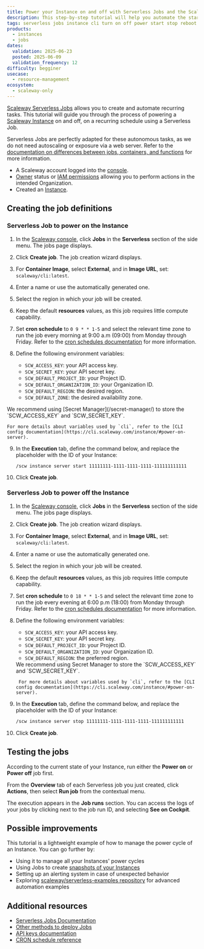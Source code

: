 ```yaml
---
title: Power your Instance on and off with Serverless Jobs and the Scaleway CLI
description: This step-by-step tutorial will help you automate the startup and shutdown of your Instance using Serverless Jobs and the Scaleway CLI
tags: serverless jobs instance cli turn on off power start stop reboot
products:
  - instances
  - jobs
dates:
  validation: 2025-06-23
  posted: 2025-06-09
  validation_frequency: 12
difficulty: begginer
usecase:
  - resource-management
ecosystem:
  - scaleway-only
---
```



[Scaleway Serverless Jobs](/serverless-jobs/quickstart/) allows you to create and automate recurring tasks. This tutorial will guide you through the process of powering a [Scaleway Instance](/instances/quickstart/) on and off, on a recurring schedule using a Serverless Job.

Serverless Jobs are perfectly adapted for these autonomous tasks, as we do not need autoscaling or exposure via a web server. Refer to the [documentation on differences between jobs, containers, and functions](/serverless-jobs/reference-content/difference-jobs-functions-containers/) for more information.

<Requirements />

- A Scaleway account logged into the [console](https://console.scaleway.com).
- [Owner](/iam/concepts/#owner) status or [IAM permissions](/iam/concepts/#permission) allowing you to perform actions in the intended Organization.
- Created an [Instance](/instances/how-to/create-an-instance/).

## Creating the job definitions

### Serverless Job to power on the Instance

1. In the [Scaleway console](https://console.scaleway.com), click **Jobs** in the **Serverless** section of the side menu. The jobs page displays.

2. Click **Create job**. The job creation wizard displays.

3. For **Container Image**, select **External**, and in **Image URL**, set: `scaleway/cli:latest`.

4. Enter a name or use the automatically generated one.

5. Select the region in which your job will be created.

6. Keep the default **resources** values, as this job requires little compute capability.

7. Set **cron schedule** to `0 9 * * 1-5` and select the relevant time zone to run the job every morning at 9:00 a.m (09:00) from Monday through Friday. Refer to the [cron schedules documentation](/serverless-jobs/reference-content/cron-schedules/) for more information.

8. Define the following environment variables:
    - `SCW_ACCESS_KEY`: your API access key.
    - `SCW_SECRET_KEY`: your API secret key.
    - `SCW_DEFAULT_PROJECT_ID`: your Project ID.
    - `SCW_DEFAULT_ORGANIZATION_ID`: your Organization ID.
    - `SCW_DEFAULT_REGION`: the desired region.
    - `SCW_DEFAULT_ZONE`: the desired availability zone.

<Message type="note">
    We recommend using [Secret Manager](/secret-manager/) to store the `SCW_ACCESS_KEY` and `SCW_SECRET_KEY`.
</Message>

    For more details about variables used by `cli`, refer to the [CLI config documentation](https://cli.scaleway.com/instance/#power-on-server).

9. In the **Execution** tab, define the command below, and replace the placeholder with the ID of your Instance:

    ```
    /scw instance server start 11111111-1111-1111-1111-111111111111
    ```

10. Click **Create job**.

### Serverless Job to power off the Instance

1. In the [Scaleway console](https://console.scaleway.com), click **Jobs** in the **Serverless** section of the side menu. The jobs page displays.

2. Click **Create job**. The job creation wizard displays.

3. For **Container Image**, select **External**, and in **Image URL**, set: `scaleway/cli:latest`.

4. Enter a name or use the automatically generated one.

5. Select the region in which your job will be created.

6. Keep the default **resources** values, as this job requires little compute capability.

7. Set **cron schedule** to `0 18 * * 1-5` and select the relevant time zone to run the job every evening at 6:00 p.m (18:00) from Monday through Friday. Refer to the [cron schedules documentation](/serverless-jobs/reference-content/cron-schedules/) for more information.

8. Define the following environment variables:
    - `SCW_ACCESS_KEY`: your API access key.
    - `SCW_SECRET_KEY`: your API secret key.
    - `SCW_DEFAULT_PROJECT_ID`: your Project ID.
    - `SCW_DEFAULT_ORGANIZATION_ID`: your Organization ID.
    - `SCW_DEFAULT_REGION`: the preferred region.

    <Message type="note">
        We recommend using Secret Manager to store the `SCW_ACCESS_KEY` and `SCW_SECRET_KEY`.
    </Message>

        For more details about variables used by `cli`, refer to the [CLI config documentation](https://cli.scaleway.com/instance/#power-on-server).

9. In the **Execution** tab, define the command below, and replace the placeholder with the ID of your Instance:

    ```sh
    /scw instance server stop 11111111-1111-1111-1111-111111111111
    ```

10. Click **Create job**.

## Testing the jobs

According to the current state of your Instance, run either the **Power on** or **Power off** job first.

From the **Overview** tab of each Serverless job you just created, click **Actions**, then select **Run job** from the contextual menu.

The execution appears in the **Job runs** section. You can access the logs of your jobs by clicking <Icon name="more" /> next to the job run ID, and selecting **See on Cockpit**.

## Possible improvements

This tutorial is a lightweight example of how to manage the power cycle of an Instance. You can go further by:
- Using it to manage all your Instances' power cycles
- Using Jobs to create [snapshots of your Instances](/tutorials/snapshot-instances-jobs/)
- Setting up an alerting system in case of unexpected behavior
- Exploring [scaleway/serverless-examples repository](https://github.com/scaleway/serverless-examples) for advanced automation examples

## Additional resources

- [Serverless Jobs Documentation](/serverless-jobs/how-to/create-job/)
- [Other methods to deploy Jobs](/serverless-jobs/reference-content/deploy-job/)
- [API keys documentation](/iam/how-to/create-api-keys/)
- [CRON schedule reference](/serverless-jobs/reference-content/cron-schedules/)
